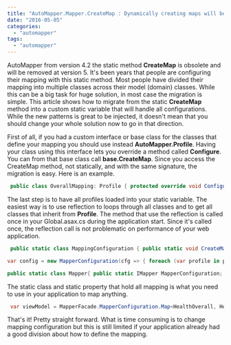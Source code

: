 ```yaml
---
title: "AutoMapper.Mapper.CreateMap : Dynamically creating maps will be removed in version 5.0"
date: "2016-05-05"
categories: 
  - "automapper"
tags: 
  - "automapper"
---
```


AutoMapper from version 4.2 the static method **CreateMap** is obsolete and will be removed at version 5. It's been years that people are configuring their mapping with this static method. Most people have divided their mapping into multiple classes across their model (domain) classes. While this can be a big task for huge solution, in most case the migration is simple. This article shows how to migrate from the static **CreateMap** method into a custom static variable that will handle all configurations. While the new patterns is great to be injected, it doesn't mean that you should change your whole solution now to go in that direction.

First of all, if you had a custom interface or base class for the classes that define your mapping you should use instead **AutoMapper.Profile**. Having your class using this interface lets you override a method called **Configure**. You can from that base class call **base.CreateMap**. Since you access the CreateMap method, not statically, and with the same signature, the migration is easy. Here is an example.


```csharp
 public class OverallMapping: Profile { protected override void Configure() { base.CreateMap<HealthOverall, HealthOverallViewModel>(); } } 
```

The last step is to have all profiles loaded into your static variable. The easiest way is to use reflection to loops through all classes and to get all classes that inherit from **Profile**. The method that use the reflection is called once in your Global.asax.cs during the application start. Since it's called once, the reflection call is not problematic on performance of your web application.


```csharp
 public static class MappingConfiguration { public static void CreateMapping() { var profiles = (from type in typeof(MappingConfiguration).Assembly.GetTypes() where typeof(Profile).IsAssignableFrom(type) && !type.IsAbstract && type.GetConstructor(Type.EmptyTypes) != null select type).Select(d => (Profile)Activator.CreateInstance(d)) .ToArray();

var config = new MapperConfiguration(cfg => { foreach (var profile in profiles) { cfg.AddProfile(profile); } }); MapperFacade.MapperConfiguration = config.CreateMapper(); } }

public static class Mapper{ public static IMapper MapperConfiguration; } 
```

The static class and static property that hold all mapping is what you need to use in your application to map anything. 
```csharp
 var viewModel = MapperFacade.MapperConfiguration.Map<HealthOverall, HealthOverallViewModel>(model); 
```

That's it! Pretty straight forward. What is time consuming is to change mapping configuration but this is still limited if your application already had a good division about how to define the mapping.
